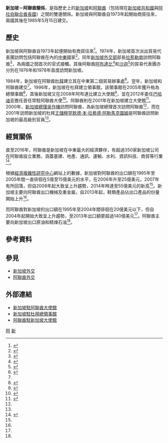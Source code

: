 {{Infobox bilateral relations|新加坡－阿聯酋|Singapore|United Arab Emirates}}
'''新加坡－阿聯酋關係'''，是指歷史上的[[新加坡歷史|新加坡]]和[[阿聯酋歷史|阿聯酋]]（包括現在[[新加坡共和國|新加坡共和國]]與[[阿拉伯聯合酋長國|阿拉伯聯合酋長國]]）之間的雙邊關係。新加坡與阿聯酋自1973年起開始商貿往來，兩國其後在1985年5月15日建交。
==歷史==
新加坡與阿聯酋自1973年起便開始有商貿往來<ref>{{cite news|url=http://eresources.nlb.gov.sg/newspapers/Digitised/Article/biztimes19790110-1.2.10.7.aspx?q=Singapore+United+Arab+Emirates+1973&page=1&sort=relevance&token=1973%2cemirates%2carab%2cunited%2csingapore&sessionid=fd97d15eaa3544789d511aabc144719d|title=EXPORTS TO ABU DHABI RISE 21-FOLD|publisher=The Business Times|date=1979-01-10|accessdate=2016-07-31}}</ref>。1974年，新加坡首次派出貿易代表團訪問包括阿聯酋在內的[[中東|中東]]國家<ref>{{cite news|url=http://eresources.nlb.gov.sg/newspapers/Digitised/Article/straitstimes19740613-1.2.44.aspx?q=Singapore+United+Arab+Emirates&mode=advanced&f_ct=ARTICLE&f_df=19740101&f_dt=19741231&page=1&sort=relevance&token=emirates%2carab%2cunited%2csingapore&sessionid=d367c85633a6498385a866c2600adf35|title=GOOD PROSPECTS FOR TRADE WITH WEST ASIA|publisher=The Straits Times|date=1974-06-13|accessdate=2016-07-31}}</ref>，同年[[新加坡外交部|新加坡外交部]]部長[[拉惹勒南|拉惹勒南]]訪問阿聯酋<ref name=mfa1>{{cite web|url=https://www.mfa.gov.sg/content/mfa/overseasmission/dubai/about_singapore/foreign_policy.html|title=Foreign Policy|publisher=Consulate-General of the Republic of Singapore, Dubai|accessdate=2016-07-31|archive-date=2016-04-28|archive-url=https://web.archive.org/web/20160428163332/http://www.mfa.gov.sg/content/mfa/overseasmission/dubai/about_singapore/foreign_policy.html|dead-url=no}}</ref>，為兩國之間首次的官式接觸。其後阿聯酋[[阿布達比|阿布達比]]<ref>{{cite news|url=http://eresources.nlb.gov.sg/newspapers/Digitised/Article/straitstimes19760520-1.2.38.aspx?q=Singapore+United+Arab+Emirates&mode=advanced&f_ct=ARTICLE&f_df=19760101&f_dt=19761231&page=1&sort=relevance&token=emirates%2carab%2cunited%2csingapore&sessionid=434dca2e125c4c2ca3800ca7ecd31691|title=ABU DHABI TEAM KEEN TO BUY ! S'PORE SHIPS|publisher=The Straits Times|date=1976-05-20|accessdate=2016-07-31}}</ref>和[[沙迦|沙迦]]<ref>{{cite news|url=http://eresources.nlb.gov.sg/newspapers/Digitised/Article/biztimes19781027-1.2.52.aspx?q=Singapore+United+Arab+Emirates&mode=advanced&f_ct=ARTICLE&f_df=19780101&f_dt=19781231&page=1&sort=relevance&token=emirates%2carab%2cunited%2csingapore&sessionid=cb202a593942417488bfcecb34308e79|title=Visit of Sharjah mission|publisher=The Business Times|date=1978-10-27|accessdate=2016-07-31}}</ref>的貿易代表團亦分別在1976年和1978年首度訪問新加坡。

1984年，新加坡在阿聯酋[[杜拜|杜拜]]建立其在中東第二個貿易辦事處<ref>{{cite news|url=http://eresources.nlb.gov.sg/newspapers/Digitised/Article/biztimes19840114-1.2.16.3.aspx?q=Singapore+Dubai&mode=advanced&f_ct=ARTICLE&f_df=19840101&f_dt=19841231&page=1&sort=relevance&token=dubai%2csingapore&sessionid=cdd2ef722e444b9b8de6d4dbf3b81212|title=Singapore to establish trade office in Dubai|publisher=The Business Times|date=1984-01-14|accessdate=2016-07-31}}</ref>。翌年，新加坡和阿聯酋建交<ref name=mfa1 />。1996年，新加坡在杜拜建立領事館，該領事館在2005年獲升格為總領事館<ref>{{cite web|url=https://www.mfa.gov.sg/content/mfa/overseasmission/dubai/about_the_consulate_general.html|title=About the Consulate-General|publisher=Consulate-General of the Republic of Singapore, Dubai|accessdate=2016-07-31|archive-date=2016-04-28|archive-url=https://web.archive.org/web/20160428163337/http://www.mfa.gov.sg/content/mfa/overseasmission/dubai/about_the_consulate_general.html|dead-url=no}}</ref>，其後新加坡又在2008年阿布達比建立大使館<ref>{{cite web|url=https://www.mfa.gov.sg/content/mfa/overseasmission/abu_dhabi/about_the_embassy/overview.html|title=Overview|publisher=Embassy of the Republic of Singapore, Abu Dhabi|accessdate=2016-07-31|archive-date=2016-06-22|archive-url=https://web.archive.org/web/20160622142806/http://www.mfa.gov.sg/content/mfa/overseasmission/abu_dhabi/about_the_embassy/overview.html|dead-url=no}}</ref>，並在2012年委任[[巴哈迪亚|巴哈迪亚]]擔任首任常駐阿聯酋大使<ref>{{cite news|url=http://news-com.cn/asean/singapore/a/201212/2062435.shtml|title=我国委任驻老挝阿联酋大使|publisher=聯合早報|date=2012-12-20|accessdate=2016-07-31}}{{Dead link|date=2020年4月 |bot=InternetArchiveBot |fix-attempted=yes }}</ref>。阿聯酋則在2001年在新加坡建立大使館<ref>{{cite web|url=http://www.uae-embassy.ae/Embassies/sg/Content/4579|title=About the Embassy|publisher=Embassy of the United Arab Emirates in Singapore|accessdate=2016-07-31|deadurl=yes|archiveurl=https://web.archive.org/web/20160807085047/http://www.uae-embassy.ae/Embassies/sg/Content/4579|archivedate=2016年8月7日|df=}}</ref>。2000年，[[新加坡總理|新加坡總理]][[吳作棟|吳作棟]]訪問阿聯酋，為新加坡總理首次訪問阿聯酋<ref name=mfa1 />，而在2001年訪問新加坡的杜拜[[王儲|王儲]][[穆罕默德·本·拉希德·阿勒馬克圖姆|穆罕默德·本·拉希德·阿勒馬克圖姆]]是阿聯酋訪問新加坡的最高級別官員<ref name=mfa1 />。

== 經貿關係 ==
{{Gallery
|title=新加坡－阿联酋貿易趨勢圖（1995至2014年）
|width=300
|height=300
|align=center
|lines=1
|File:产品新加坡出口到阿联酋 (1995 - 2014).svg|新加坡出口到阿联酋的产品<ref name=tradea>{{cite web|author=Alexander Simoes|title=产品新加坡出口到阿联酋 (1995 - 2012)|url=http://atlas.media.mit.edu/zh/visualize/stacked/hs92/export/sgp/are/show/1995.2014/|publisher=Observatory of Economic Complexity|accessdate=2016-07-29|archive-date=2019-06-08|archive-url=https://web.archive.org/web/20190608065156/https://atlas.media.mit.edu/zh/visualize/stacked/hs92/export/sgp/are/show/1995.2014/|dead-url=no}}</ref>
|File:产品阿联酋出口到新加坡 (1995 - 2014).svg|阿联酋出口到新加坡的产品<ref name=tradeb>{{cite web|author=Alexander Simoes|title=产品阿联酋出口到新加坡 (1995 - 2012)|url=http://atlas.media.mit.edu/zh/visualize/stacked/hs92/export/are/sgp/show/1995.2014/|publisher=Observatory of Economic Complexity|accessdate=2016-07-29|archive-date=2019-06-24|archive-url=https://web.archive.org/web/20190624094724/https://atlas.media.mit.edu/zh/visualize/stacked/hs92/export/are/sgp/show/1995.2014/|dead-url=no}}</ref>
}}
直至2016年，阿聯酋是新加坡在中東最大的經濟夥伴，有超過350家新加坡公司在阿聯酋設立業務，涵蓋基建、地產、通訊、運輸、水利、資訊科技、商貿等行業<ref>{{cite web|url=http://www.uae-embassy.ae/Embassies/sg/Content/4593|title=Bilateral Relations|publisher=Embassy of the United Arab Emirates in Singapore|accessdate=2016-07-31|deadurl=yes|archiveurl=https://web.archive.org/web/20160807084232/http://www.uae-embassy.ae/Embassies/sg/Content/4593|archivedate=2016年8月7日|df=}}</ref>。

根據[[經濟複雜性研究中心|經濟複雜性研究中心]]網站上的數據，新加坡對阿聯酋的出口額在1995年至2005年間一直徘徊在5億至15億美元的水平，在2006年升至25億美元，2007年有所回落，但自2008年起大致呈上升趨勢，2014年時達至55億美元的新高<ref name=tradea />。新加坡主要向阿聯酋出口機械及重金屬，自2013年起，鞋類產品佔出口產品的份量開始上升<ref name=tradea />。

而阿聯酋對新加坡的出口額在1995年至2004年間徘徊在20億美元以下，但自2004年起開始大致呈上升趨勢，至2013年出口額更超過140億美元<ref name=tradeb />。阿聯酋主要向新加坡出口原油和精煉石油<ref name=tradeb />。

==參考資料==
{{reflist|2}}
==參見==
*[[新加坡外交|新加坡外交]]
*[[阿聯酋外交|阿聯酋外交]]
==外部連結==
*[https://www.mfa.gov.sg/content/mfa/overseasmission/abu_dhabi.html 新加坡駐阿聯酋大使館] {{Wayback|url=https://www.mfa.gov.sg/content/mfa/overseasmission/abu_dhabi.html |date=20181113110323 }}
*[https://www.mfa.gov.sg/content/mfa/overseasmission/dubai.html 新加坡駐杜拜總領事館] {{Wayback|url=https://www.mfa.gov.sg/content/mfa/overseasmission/dubai.html |date=20180729140620 }}
*[https://web.archive.org/web/20160607014354/http://www.uae-embassy.ae/Embassies/sg/ 阿聯酋駐新加坡大使館]
{{新加坡外交}}
{{阿联酋外交}}
[[Category:新加坡雙邊關係|阿]]
[[Category:阿拉伯聯合酋長國雙邊關係|新]]